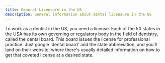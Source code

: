 ```yaml
---
title: General Licensure in the US
description: General information about dental licensure in the US
---
```


To work as a dentist in the US, you need a license. Each of the 50 states in the
USA has its own governing or regulatory body in the field of dentistry, called
the dental board. This board issues the license for professional practice. Just
google 'dental board' and the state abbreviation, and you'll land on their
website, where there's usually detailed information on how to get that coveted
license at a desired state.
